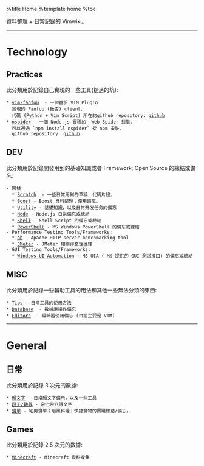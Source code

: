 %title Home
%template home
%toc

資料整理 + 日常記錄的 Vimwiki。

-----

= Technology =
== Practices ==
此分類用於記錄自己實現的一些工具(挖過的坑):
 * [[dev/vim-fanfou|vim-fanfou]]  - 一個基於 VIM Plugin 
   實現的 [[http://fanfou.com/|Fanfou]] (飯否) client， 
   代碼 (Python + Vim Script) 所在的github repository: [[https://github.com/xiongjia/vim-fanfou|github]]  
 * [[https://www.npmjs.org/package/nspider|nspider]] - 一個 Node.js 實現的  Web Spider 封裝。
   可以通過 `npm install nspider` 從 npm 安裝。
   github repository: [[https://github.com/xiongjia/nspider|github]]  

== DEV ==
此分類用於記錄開發用到的基礎知識或者 Framework; Open Source 的總結或備忘:
 - 開發:
   * [[dev/scratch|Scratch]]  - 一些日常用到的草稿，代碼片段。
   * [[dev/boost|Boost]] - Boost 資料整理；使用備忘。
   * [[dev/util|Utility]] - 基礎知識，以及日常开发任务的備忘
   * [[dev/node|Node]] - Node.js 日常備忘或總結
   * [[dev/shell|Shell]] - Shell Script 的備忘或總結 
   * [[dev/ps1|PowerShell]] - MS Windows PowerShell 的備忘或總結 
 - Performance Testing Tools/Frameworks: 
   * [[dev/ab|ab]] - Apache HTTP server benchmarking tool
   * [[dev/jmeter|JMeter]] - JMeter 相關得整理匯總
 - GUI Testing Tools/Frameworks:
   * [[dev/win-uia|Windows UI Automation]] - MS UIA ( MS 提供的 GUI 測試接口) 的備忘或總結
 
== MISC ==
此分類用於記錄一些輔助工具的用法和其他一些無法分類的東西:
 * [[dev/tips|Tips]] - 日常工具的使用方法
 * [[dev/db|Database]]  - 數據庫操作備忘
 * [[dev/edit|Editors]]  - 編輯器使用備忘 (目前主要是 VIM)

-----

= General =
== 日常 ==
此分類用於記錄 3 次元的數據:
 * [[general/emoticon|顏文字]] - 日常顏文字備用，以及一些工具
 * [[general/txt|段子/轉載]] - 杂七杂八得文字
 * [[general/food|食單]] - 宅男食單；暗黑料理；快捷食物的實踐總結/備忘。

== Games ==
此分類用於記錄 2.5 次元的數據:
 * [[game/minecraft|Minecraft]] - Minecraft 資料收集 

